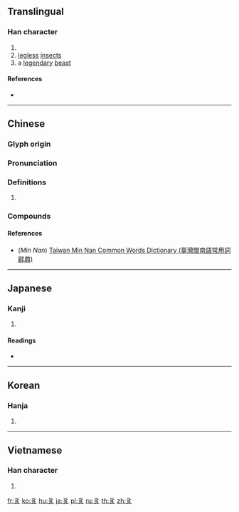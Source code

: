 {{character info/new}}
{{also|犭}}
==Translingual==
{{stroke order|type=animate}}

===Han character===
{{Han char|rn=153|rad=豸|as=00|sn=7|four=20222|canj=BSHH}}

# {{mul-kangxi radical-def}}
# [[legless]] [[insect]]s
# a [[legendary]] [[beast]]

====References====
* {{Han ref|kx=1199.360|dkj=36496|dj=1661.320|hdz=63908.010|uh=8C78|ud=35960|bh=CBA4|bd=52132}}

----

==Chinese==
{{zh-forms}}

===Glyph origin===
{{Han etyl}}

===Pronunciation===
{{zh-pron
|m=zhì
|c=zaai6,zi6
|h=pfs=sái, chhí
|mn=qz:tǐ/xm,zz:tī/qz:thǒa/tw,xm,zz:thōa
|mn_note=tǐ/tī - literary; thǒa/thōa - vernacular
|w=
|mc=y
|oc=y
|ma=|ma2=
|cat=n
}}

===Definitions===
{{zh-hanzi}}

# {{rfdef|lang=zh}}

===Compounds===
{{zh-der|此豸|獬豸|獬豸冠|蟲豸|貏豸}}

====References====
* (''Min Nan'') [http://twblg.dict.edu.tw/holodict_new/index.html Taiwan Min Nan Common Words Dictionary (臺灣閩南語常用詞辭典)]

----

==Japanese==

===Kanji===
{{ja-kanji|grade=|rs=豸00}}

# {{defn|lang=ja|sort=豸00}}

====Readings====
* {{ja-readings|on=[[ち]] (chi), [[たい]] (tai)|kun=[[とける]] (tokeru), [[ゆるめる]] (yurumeru)}}

----

==Korean==

===Hanja===
{{ko-hanja|hangeul=치|eumhun=|rv=chi|mr=ch'i|y=chi}}

# {{defn|lang=ko|sort=豸00}}

----

==Vietnamese==

===Han character===
{{vi-hantu|[[trại]], [[chạy]], [[giải]], [[giãi]], [[trải]], [[trãi]], [[trễ]], [[chải]], [[giại]], [[sải]], [[trĩ]]|rs=豸00}}

# {{defn|lang=vi|sort=豸00}}

[[Category:CJKV radicals| ]]

[[fr:豸]]
[[ko:豸]]
[[hu:豸]]
[[ja:豸]]
[[pl:豸]]
[[ru:豸]]
[[th:豸]]
[[zh:豸]]